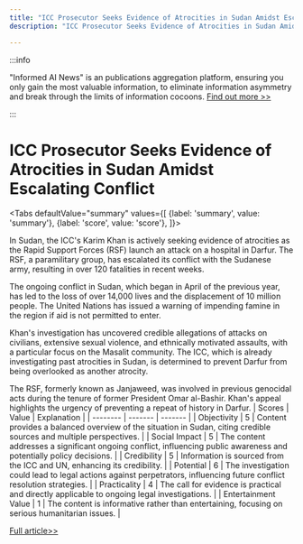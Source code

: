 ```yaml
---
title: "ICC Prosecutor Seeks Evidence of Atrocities in Sudan Amidst Escalating Conflict"
description: "ICC Prosecutor Seeks Evidence of Atrocities in Sudan Amidst Escalating Conflict"

---
```



:::info

"Informed AI News" is an publications aggregation platform, ensuring you only gain the most valuable information, to eliminate information asymmetry and break through the limits of information cocoons.  [Find out more >>](/)

:::

# ICC Prosecutor Seeks Evidence of Atrocities in Sudan Amidst Escalating Conflict


<Tabs
	defaultValue="summary"
	values={[
	{label: 'summary', value: 'summary'},
	{label: 'score', value: 'score'},
]}>
<TabItem value="summary">


In Sudan, the ICC's Karim Khan is actively seeking evidence of atrocities as the Rapid Support Forces (RSF) launch an attack on a hospital in Darfur. The RSF, a paramilitary group, has escalated its conflict with the Sudanese army, resulting in over 120 fatalities in recent weeks.

The ongoing conflict in Sudan, which began in April of the previous year, has led to the loss of over 14,000 lives and the displacement of 10 million people. The United Nations has issued a warning of impending famine in the region if aid is not permitted to enter.

Khan's investigation has uncovered credible allegations of attacks on civilians, extensive sexual violence, and ethnically motivated assaults, with a particular focus on the Masalit community. The ICC, which is already investigating past atrocities in Sudan, is determined to prevent Darfur from being overlooked as another atrocity.

The RSF, formerly known as Janjaweed, was involved in previous genocidal acts during the tenure of former President Omar al-Bashir. Khan's appeal highlights the urgency of preventing a repeat of history in Darfur.
</TabItem>
<TabItem value="score">
	| Scores     | Value   | Explanation |
	| -------- | ------- | ------- |
	| Objectivity  | 5    | Content provides a balanced overview of the situation in Sudan, citing credible sources and multiple perspectives.    |
	| Social Impact | 5     | The content addresses a significant ongoing conflict, influencing public awareness and potentially policy decisions.    |
	| Credibility    | 5    | Information is sourced from the ICC and UN, enhancing its credibility.    |
	| Potential    | 6    | The investigation could lead to legal actions against perpetrators, influencing future conflict resolution strategies.    |
	| Practicality    | 4    | The call for evidence is practical and directly applicable to ongoing legal investigations.    |
	| Entertainment Value    | 1    | The content is informative rather than entertaining, focusing on serious humanitarian issues.    |
</TabItem>
</Tabs>

[Full article>>](https://apnews.com/article/sudan-icc-investigation-khan-rsf-darfur-e4dc3dc6d8f78ba4944fb99e0f251344)
